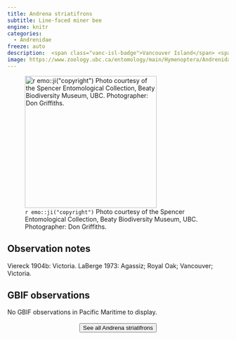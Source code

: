 ```yaml
---
title: Andrena striatifrons
subtitle: Line-faced miner bee
engine: knitr
categories:
  - Andrenidae
freeze: auto
description:  <span class="vanc-isl-badge">Vancouver Island</span> <span class="lower-mainland-badge">Lower Mainland</span>
image: https://www.zoology.ubc.ca/entomology/main/Hymenoptera/Andrenidae/Andrena%20striatifrons%20(3lateral).jpg
---
```

![`r emo::ji("copyright")` Photo courtesy of the Spencer Entomological Collection, Beaty Biodiversity Museum, UBC. Photographer: Don Griffiths.](https://www.zoology.ubc.ca/entomology/main/Hymenoptera/Andrenidae/Andrena%20striatifrons%20(3lateral).jpg){height=300}

## Observation notes  
Viereck 1904b: <span class="hl-place-name">Victoria</span>.  LaBerge 1973: <span class="hl-place-name">Agassiz</span>; <span class="hl-place-name">Royal Oak</span>; <span class="hl-place-name">Vancouver</span>; <span class="hl-place-name">Victoria</span>.

## GBIF observations  
No GBIF observations in Pacific Maritime to display.
<br><br>
<center>


<a href="https://www.zoology.ubc.ca/entomology/main/Hymenoptera/Andrenidae/Andrena%20striatifrons.php"><button type="button" class="btn btn-secondary">See all Andrena striatifrons <i class="fa-solid fa-arrow-up-right-from-square"></i> </button></a>
</center>
